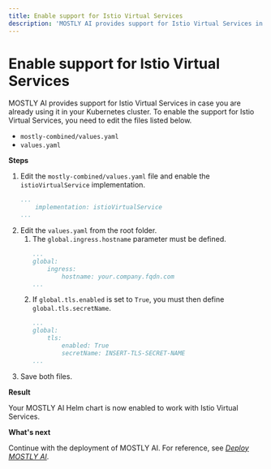 ```yaml
---
title: Enable support for Istio Virtual Services
description: 'MOSTLY AI provides support for Istio Virtual Services in case you are already using it in your Kubernetes cluster.'
---
```


# Enable support for Istio Virtual Services

MOSTLY AI provides support for Istio Virtual Services in case you are already using it in your Kubernetes cluster. To enable the support for Istio Virtual Services, you need to edit the files listed below.

* `mostly-combined/values.yaml`
* `values.yaml`

**Steps**

1. Edit the `mostly-combined/values.yaml` file and enable the `istioVirtualService` implementation.
    ```yaml copy filename="mostly-combined/values.yaml"
    ...
        implementation: istioVirtualService
    ...
    ```
2. Edit the `values.yaml` from the root folder.
    1. The `global.ingress.hostname` parameter must be defined.
        ```yaml copy filename="values.yaml" {4}
        ...
        global:
            ingress:
                hostname: your.company.fqdn.com
        ...
        ```
    2. If `global.tls.enabled` is set to `True`, you must then define `global.tls.secretName`.
        ```yaml copy filename="values.yaml" {4,5} /INSERT-TLS-SECRET-NAME/
        ...
        global:
            tls:
                enabled: True
                secretName: INSERT-TLS-SECRET-NAME
        ...
        ```
5. Save both files.

**Result**

Your MOSTLY AI Helm chart is now enabled to work with Istio Virtual Services.

**What's next**

Continue with the deployment of MOSTLY AI. For reference, see [_Deploy MOSTLY AI_](/install/deploy).
